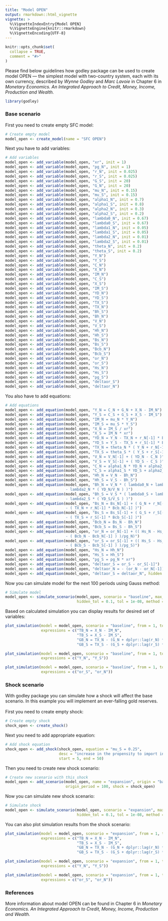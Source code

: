 ```yaml
---
title: "Model OPEN"
output: rmarkdown::html_vignette
vignette: >
  %\VignetteIndexEntry{Model OPEN}
  %\VignetteEngine{knitr::rmarkdown}
  %\VignetteEncoding{UTF-8}
---
```


```r
knitr::opts_chunk$set(
  collapse = TRUE,
  comment = "#>"
)
```

Please find below guidelines how godley package can be used to create model OPEN — the simplest model with two-country system, each with its own currency, described by *Wynne Godley* and *Marc Lavoie* in Chapter 6 in *Monetary Economics. An Integrated Approach to Credit, Money, Income, Production and Wealth.*

```r
library(godley)
```

### Base scenario
First you need to create empty SFC model:
```r
# Create empty model
model_open <- create_model(name = "SFC OPEN")
```

Next you have to add variables:
```r
# Add variables
model_open <- add_variable(model_open, "xr", init = 1) 
model_open <- add_variable(model_open, "pg_N", init = 1) 
model_open <- add_variable(model_open, "r_N", init = 0.025) 
model_open <- add_variable(model_open, "r_S", init = 0.025) 
model_open <- add_variable(model_open, "G_S", init = 20) 
model_open <- add_variable(model_open, "G_N", init = 20) 
model_open <- add_variable(model_open, "mu_N", init = 0.15) 
model_open <- add_variable(model_open, "mu_S", init = 0.15) 
model_open <- add_variable(model_open, "alpha1_N", init = 0.7) 
model_open <- add_variable(model_open, "alpha1_S", init = 0.8) 
model_open <- add_variable(model_open, "alpha2_N", init = 0.3) 
model_open <- add_variable(model_open, "alpha2_S", init = 0.2) 
model_open <- add_variable(model_open, "lambda0_N", init = 0.67) 
model_open <- add_variable(model_open, "lambda0_S", init = 0.67) 
model_open <- add_variable(model_open, "lambda1_N", init = 0.05) 
model_open <- add_variable(model_open, "lambda1_S", init = 0.05) 
model_open <- add_variable(model_open, "lambda2_N", init = 0.01) 
model_open <- add_variable(model_open, "lambda2_S", init = 0.01) 
model_open <- add_variable(model_open, "theta_N", init = 0.2) 
model_open <- add_variable(model_open, "theta_S", init = 0.2) 
model_open <- add_variable(model_open, "Y_N") 
model_open <- add_variable(model_open, "Y_S") 
model_open <- add_variable(model_open, "C_N") 
model_open <- add_variable(model_open, "X_N") 
model_open <- add_variable(model_open, "IM_N") 
model_open <- add_variable(model_open, "C_S") 
model_open <- add_variable(model_open, "X_S") 
model_open <- add_variable(model_open, "IM_S") 
model_open <- add_variable(model_open, "YD_N") 
model_open <- add_variable(model_open, "YD_S") 
model_open <- add_variable(model_open, "TX_S") 
model_open <- add_variable(model_open, "TX_N") 
model_open <- add_variable(model_open, "Bh_S") 
model_open <- add_variable(model_open, "Bh_N") 
model_open <- add_variable(model_open, "V_N") 
model_open <- add_variable(model_open, "V_S") 
model_open <- add_variable(model_open, "Hh_N") 
model_open <- add_variable(model_open, "Hh_S") 
model_open <- add_variable(model_open, "Bs_N") 
model_open <- add_variable(model_open, "Bs_S") 
model_open <- add_variable(model_open, "Bcb_N") 
model_open <- add_variable(model_open, "Bcb_S") 
model_open <- add_variable(model_open, "or_N") 
model_open <- add_variable(model_open, "or_S") 
model_open <- add_variable(model_open, "Hs_N") 
model_open <- add_variable(model_open, "Hs_S") 
model_open <- add_variable(model_open, "pg_S") 
model_open <- add_variable(model_open, "deltaor_S") 
model_open <- add_variable(model_open, "deltaor_N")
```

You also have to add equations:
```r
# Add equations
model_open <- add_equation(model_open, "Y_N = C_N + G_N + X_N - IM_N") 
model_open <- add_equation(model_open, "Y_S = C_S + G_S + X_S - IM_S") 
model_open <- add_equation(model_open, "IM_N = mu_N * Y_N") 
model_open <- add_equation(model_open, "IM_S = mu_S * Y_S") 
model_open <- add_equation(model_open, "X_N = IM_S / xr") 
model_open <- add_equation(model_open, "X_S = IM_N * xr") 
model_open <- add_equation(model_open, "YD_N = Y_N - TX_N + r_N[-1] * Bh_N[-1]") 
model_open <- add_equation(model_open, "YD_S = Y_S - TX_S + r_S[-1] * Bh_S[-1]") 
model_open <- add_equation(model_open, "TX_N = theta_N * ( Y_N + r_N[-1] * Bh_N[-1])") 
model_open <- add_equation(model_open, "TX_S = theta_S * ( Y_S + r_S[-1] * Bh_S[-1])") 
model_open <- add_equation(model_open, "V_N = V_N[-1] + ( YD_N - C_N )") 
model_open <- add_equation(model_open, "V_S = V_S[-1] + ( YD_S - C_S )") 
model_open <- add_equation(model_open, "C_N = alpha1_N * YD_N + alpha2_N * V_N[-1]") 
model_open <- add_equation(model_open, "C_S = alpha1_S * YD_S + alpha2_S * V_S[-1]") 
model_open <- add_equation(model_open, "Hh_N = V_N - Bh_N") 
model_open <- add_equation(model_open, "Hh_S = V_S - Bh_S") 
model_open <- add_equation(model_open, "Bh_N = V_N * ( lambda0_N + lambda1_N * r_N 
                           - lambda2_N * ( YD_N/V_N ) )") 
model_open <- add_equation(model_open, "Bh_S = V_S * ( lambda0_S + lambda1_S * r_S 
                           - lambda2_S * ( YD_S/V_S ) )") 
model_open <- add_equation(model_open, "Bs_N = Bs_N[-1] + ( G_N + r_N[-1] * Bs_N[-1] ) 
                           - ( TX_N + r_N[-1] * Bcb_N[-1] )") 
model_open <- add_equation(model_open, "Bs_S = Bs_S[-1] + ( G_S + r_S[-1] * Bs_S[-1] ) 
                           - ( TX_S + r_S[-1] * Bcb_S[-1] )") 
model_open <- add_equation(model_open, "Bcb_N = Bs_N - Bh_N") 
model_open <- add_equation(model_open, "Bcb_S = Bs_S - Bh_S") 
model_open <- add_equation(model_open, "or_N = or_N[-1] + (( Hs_N - Hs_N[-1] 
                           - ( Bcb_N - Bcb_N[-1] ) )/pg_N)") 
model_open <- add_equation(model_open, "or_S = or_S[-1] + (( Hs_S - Hs_S[-1] 
                           - ( Bcb_S - Bcb_S[-1] ) )/pg_S)") 
model_open <- add_equation(model_open, "Hs_N = Hh_N") 
model_open <- add_equation(model_open, "Hs_S = Hh_S") 
model_open <- add_equation(model_open, "pg_S = pg_N * xr") 
model_open <- add_equation(model_open, "deltaor_S = or_S - or_S[-1]") 
model_open <- add_equation(model_open, "deltaor_N = - (or_N - or_N[-1])") 
model_open <- add_equation(model_open, "deltaor_S = deltaor_N", hidden = TRUE)
```

Now you can simulate model for the next 100 periods using Gauss method:
```r
# Simulate model
model_open <- simulate_scenario(model_open, scenario = "baseline", max_iter = 350, periods = 100, 
                                hidden_tol = 0.1, tol = 1e-08, method = "Gauss")
```

Based on calculated simulation you can display results for desired set of variables:
```r
plot_simulation(model = model_open, scenario = "baseline", from = 1, to = 50,
                expressions = c("TB_N = X_N - IM_N", 
                                "TB_S = X_S - IM_S", 
                                "GB_N = TX_N - (G_N + dplyr::lag(r_N) * dplyr::lag(Bh_N))", 
                                "GB_S = TX_S - (G_S + dplyr::lag(r_S) * dplyr::lag(Bh_S))"))
```

```r
plot_simulation(model = model_open, scenario = "baseline", from = 1, to = 50,
                expressions = c("Y_N", "Y_S"))
```

```r
plot_simulation(model = model_open, scenario = "baseline", from = 1, to = 50,
                expressions = c("or_S", "or_N"))
```

### Shock scenario
With godley package you can simulate how a shock will affect the base scenario. In this example you will implement an ever-falling gold reserves. \
\
First you need to create empty shock:
```r
# Create empty shock
shock_open <- create_shock()
```

Next you need to add appropriate equation:
```r
# Add shock equation
shock_open <- add_shock(shock_open, equation = "mu_S = 0.25", 
                        desc = "increase in the propensity to import in the South", 
                        start = 5, end = 50)
```

Then you need to create new shock scenario:
```r
# Create new scenario with this shock
model_open <- add_scenario(model_open, name = "expansion", origin = "baseline", 
                           origin_period = 100, shock = shock_open)
```

Now you can simulate new shock scenario:
```r
# Simulate shock
model_open <- simulate_scenario(model_open, scenario = "expansion", max_iter = 350, periods = 100, 
                                hidden_tol = 0.1, tol = 1e-08, method = "Gauss")
```

You can also plot simulation results from the shock scenario:
```r
plot_simulation(model = model_open, scenario = "expansion", from = 1, to = 50,
                expressions = c("TB_N = X_N - IM_N", 
                                "TB_S = X_S - IM_S", 
                                "GB_N = TX_N - (G_N + dplyr::lag(r_N) * dplyr::lag(Bh_N))", 
                                "GB_S = TX_S - (G_S + dplyr::lag(r_S) * dplyr::lag(Bh_S))"))
```

```r
plot_simulation(model = model_open, scenario = "expansion", from = 1, to = 50,
                expressions = c("Y_N", "Y_S"))
```

```r
plot_simulation(model = model_open, scenario = "expansion", from = 1, to = 50,
                expressions = c("or_S", "or_N"))
```

### References
More information about model OPEN can be found in Chapter 6 in *Monetary Economics. An Integrated Approach to Credit, Money, Income, Production and Wealth.*
